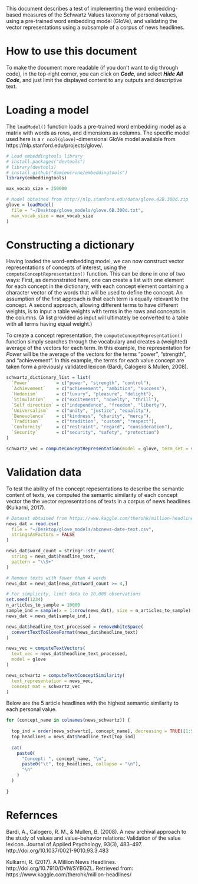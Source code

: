 This document describes a test of implementing the word embedding-based measures of the Schwartz Values taxonomy of personal values, using a pre-trained word embedding model (GloVe), and validating the vector representations using a subsample of a corpus of news headlines.

# How to use this document

To make the document more readable (if you don't want to dig through code), in the top-right corner, you can click on _**Code**_, and select _**Hide All Code**_, and just limit the displayed content to any outputs and descriptive text.

# Loading a model

The `loadModel()` function loads a pre-trained word embedding model as a matrix with words as rows, and dimensions as columns. The specific model used here is a `r ncol(glove)`-dimensional GloVe model available from https://nlp.stanford.edu/projects/glove/.

```r

# Load embeddingtools library
# install.packages("devtools")
# library(devtools)
# install_github("damiencrone/embeddingtools")
library(embeddingtools)

max_vocab_size = 250000

# Model obtained from http://nlp.stanford.edu/data/glove.42B.300d.zip
glove = loadModel(
  file = "~/Desktop/glove_models/glove.6B.300d.txt",
  max_vocab_size = max_vocab_size
)

```

# Constructing a dictionary

Having loaded the word-embedding model, we can now construct vector representations of concepts of interest, using the `computeConceptRepresentation()` function. This can be done in one of two ways: First, as demonstrated here, one can create a list with one element for each concept in the dictionary, with each concept element containing a character vector of the words that will be used to define the concept. An assumption of the first approach is that each term is equally relevant to the concept. A second approach, allowing different terms to have different weights, is to input a table weights with terms in the rows and concepts in the columns. (A list provided as input will ultimately be converted to a table with all terms having equal weight.)

To create a concept representation, the `computeConceptRepresentation()` function simply searches through the vocabulary and creates a (weighted) average of the vectors for each term. In this example, the representation for *Power* will be the average of the vectors for the terms "power", "strength", and "achievement". In this example, the terms for each value concept are taken form a previously validated lexicon (Bardi, Calogero & Mullen, 2008).

```r

schwartz_dictionary_list = list(
  `Power`          = c("power", "strength", "control"),
  `Achievement`    = c("achievement", "ambition", "success"),
  `Hedonism`       = c("luxury", "pleasure", "delight"),
  `Stimulation`    = c("excitement", "novelty", "thrill"),
  `Self direction` = c("independence", "freedom", "liberty"),
  `Universalism`   = c("unity", "justice", "equality"),
  `Benevolence`    = c("kindness", "charity", "mercy"),
  `Tradition`      = c("tradition", "custom", "respect"),
  `Conformity`     = c("restraint", "regard", "consideration"),
  `Security`       = c("security", "safety", "protection")
)

schwartz_vec = computeConceptRepresentation(model = glove, term_set = schwartz_dictionary_list)

```

# Validation data

To test the ability of the concept repesentations to describe the semantic content of texts, we computed the semantic similarity of each concept vector the the vector representations of texts in a corpus of news headlines (Kulkarni, 2017).

```r

# Dataset obtained from https://www.kaggle.com/therohk/million-headlines/
news_dat = read.csv(
  file = "~/Desktop/glove_models/abcnews-date-text.csv",
  stringsAsFactors = FALSE
)

news_dat$word_count = stringr::str_count(
  string = news_dat$headline_text,
  pattern = "\\S+"
)

# Remove texts with fewer than 4 words
news_dat = news_dat[news_dat$word_count >= 4,]

# For simplicity, limit data to 10,000 observations
set.seed(1234)
n_articles_to_sample = 10000
sample_ind = sample(x = 1:nrow(news_dat), size = n_articles_to_sample)
news_dat = news_dat[sample_ind,]

news_dat$headline_text_processed = removeWhiteSpace(
  convertTextToGloveFormat(news_dat$headline_text)
)

news_vec = computeTextVectors(
  text_vec = news_dat$headline_text_processed,
  model = glove
)

news_schwartz = computeTextConceptSimilarity(
  text_representation = news_vec,
  concept_mat = schwartz_vec
)

```

Below are the 5 article headlines with the highest semantic similarity to each personal value.

```r

for (concept_name in colnames(news_schwartz)) {
  
  top_ind = order(news_schwartz[, concept_name], decreasing = TRUE)[1:5]
  top_headlines = news_dat$headline_text[top_ind]
  
  cat(
    paste0(
      "Concept: ", concept_name, "\n",
      paste0("\t", top_headlines, collapse = "\n"),
      "\n"
    )
  )
  
}

```

# Refernces
Bardi, A., Calogero, R. M., & Mullen, B. (2008). A new archival approach to the study of values and value--behavior relations: Validation of the value lexicon. Journal of Applied Psychology, 93(3), 483–497. http://doi.org/10.1037/0021-9010.93.3.483

Kulkarni, R. (2017). A Million News Headlines. http://doi.org/10.7910/DVN/SYBGZL. Retrieved from: https://www.kaggle.com/therohk/million-headlines/